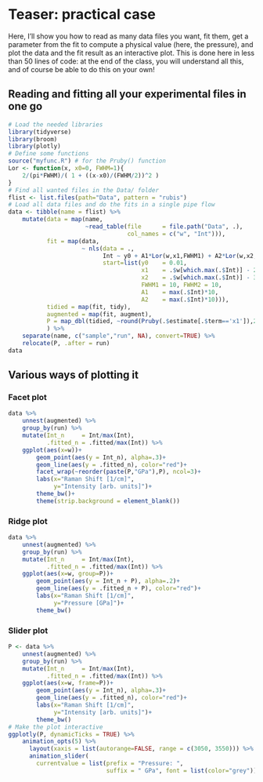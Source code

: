 # Teaser: practical case

Here, I'll show you how to read as many data files you want, fit them, get a parameter from the fit to compute a physical value (here, the pressure), and plot the data and the fit result as an interactive plot. This is done here in less than 50 lines of code: at the end of the class, you will understand all this, and of course be able to do this on your own!

## Reading and fitting all your experimental files in one go

```r
# Load the needed libraries
library(tidyverse)
library(broom)
library(plotly)
# Define some functions
source("myfunc.R") # for the Pruby() function
Lor <- function(x, x0=0, FWHM=1){
    2/(pi*FWHM)/( 1 + ((x-x0)/(FWHM/2))^2 )
}
# Find all wanted files in the Data/ folder
flist <- list.files(path="Data", pattern = "rubis")
# Load all data files and do the fits in a single pipe flow
data <- tibble(name = flist) %>%
    mutate(data = map(name,
                      ~read_table(file      = file.path("Data", .),
                                  col_names = c("w", "Int"))),
           fit = map(data, 
                     ~ nls(data = .,
                           Int ~ y0 + A1*Lor(w,x1,FWHM1) + A2*Lor(w,x2,FWHM2),
                           start=list(y0    = 0.01,
                                      x1    = .$w[which.max(.$Int)] - 2,
                                      x2    = .$w[which.max(.$Int)] - 30,
                                      FWHM1 = 10, FWHM2 = 10,
                                      A1    = max(.$Int)*10,
                                      A2    = max(.$Int)*10))),
           tidied = map(fit, tidy),
           augmented = map(fit, augment),
           P = map_dbl(tidied, ~round(Pruby(.$estimate[.$term=='x1']),2))
           ) %>% 
    separate(name, c("sample","run", NA), convert=TRUE) %>% 
    relocate(P, .after = run)
data
```

## Various ways of plotting it

### Facet plot

```r
data %>% 
    unnest(augmented) %>% 
    group_by(run) %>% 
    mutate(Int_n     = Int/max(Int), 
           .fitted_n = .fitted/max(Int)) %>% 
    ggplot(aes(x=w))+
        geom_point(aes(y = Int_n), alpha=.3)+
        geom_line(aes(y = .fitted_n), color="red")+
        facet_wrap(~reorder(paste(P,"GPa"),P), ncol=3)+
        labs(x="Raman Shift [1/cm]",
             y="Intensity [arb. units]")+
        theme_bw()+
        theme(strip.background = element_blank())
```

### Ridge plot

```r
data %>% 
    unnest(augmented) %>% 
    group_by(run) %>% 
    mutate(Int_n     = Int/max(Int), 
           .fitted_n = .fitted/max(Int)) %>% 
    ggplot(aes(x=w, group=P))+
        geom_point(aes(y = Int_n + P), alpha=.2)+
        geom_line(aes(y = .fitted_n + P), color="red")+
        labs(x="Raman Shift [1/cm]",
             y="Pressure [GPa]")+
        theme_bw()
```

### Slider plot

```r
P <- data %>% 
    unnest(augmented) %>% 
    group_by(run) %>% 
    mutate(Int_n     = Int/max(Int), 
           .fitted_n = .fitted/max(Int)) %>% 
    ggplot(aes(x=w, frame=P))+
        geom_point(aes(y = Int_n), alpha=.3)+
        geom_line(aes(y = .fitted_n), color="red")+
        labs(x="Raman Shift [1/cm]",
             y="Intensity [arb. units]")+
        theme_bw()
# Make the plot interactive
ggplotly(P, dynamicTicks = TRUE) %>% 
    animation_opts(5) %>%
      layout(xaxis = list(autorange=FALSE, range = c(3050, 3550))) %>%
      animation_slider(
        currentvalue = list(prefix = "Pressure: ", 
                            suffix = " GPa", font = list(color="grey")))
```

